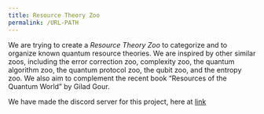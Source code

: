 ```yaml
---
title: Resource Theory Zoo
permalink: /URL-PATH
---
```

We are trying to create a *Resource Theory Zoo* to categorize and to organize known quantum resource theories. We are inspired by other similar zoos, including the error correction zoo, complexity zoo, the quantum algorithm zoo, the quantum protocol zoo, the qubit zoo, and the entropy zoo. We also aim to complement the recent book "Resources of the Quantum World" by Gilad Gour. 

We have made the discord server for this project, here at [link]()
